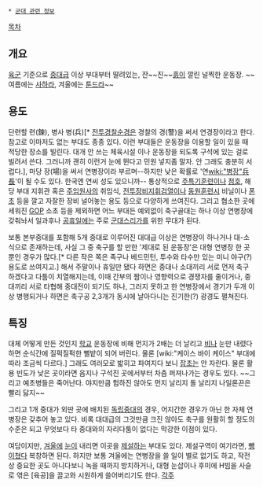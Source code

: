  * [[군대 관련 정보]]

[[목차]]
== 개요 ==
[[육군]] 기준으로 [[중대]]급 이상 부대부터 딸려있는, 잔~~진~~[[흙]]이 깔린 널찍한 운동장. ~~여름에는 [[사하라]], 겨울에는 [[툰드라]]~~

== 용도 ==
단련할 련(鍊), 병사 병(兵)[* [[전투경찰순경]]은 경찰의 경(警)을 써서 연경장이라고 한다. 참고로 이마저도 없는 부대도 종종 있다. 이런 부대들은 운동장을 이용할 일이 있을 때 적당한 장소를 빌린다. 대개 안 쓰는 체육시설 이나 운동장을 되도록 구석에 있는 걸로 빌려서 쓴다. 그러니까 괜히 이런거 눈에 뛴다고 민원 넣지좀 말자. 안 그래도 충분히 서럽다.], 마당 장(場)을 써서 연병장이라 부르며--하지만 낮은 확률로 '연[[wiki:"병장"兵長]]'이 될 수도 있다. 한국엔 연씨 성도 있으니까-- 통상적으로 [[주특기훈련]]이나 [[점호]], 해당 부대 지휘관 혹은 [[주임원사]]의 취임식, [[전투장비지휘검열]]이나 [[동원훈련]]시 비닐이나 [[폰초]] 등을 깔고 자잘한 장비 널어놓는 용도 등으로 다양하게 쓰여진다. 그리고 협소한 곳에 세워진 [[GOP]] 소초 등을 제외하면 어느 부대든 예외없이 축구골대는 하나 이상 연병장에 갖춰놔서 일과후나 [[공휴일]]에는 주로 [[군대스리가]]를 위한 무대가 된다.

보통 본부중대를 포함해 5개 중대로 이루어진 대대급 이상은 연병장이 하나거나 대-소 식으로 존재하는데, 사실 그 중 축구를 할 만한 '제대로 된 운동장'은 대형 연병장 한 곳 뿐인 경우가 많다.[* 다른 작은 쪽은 족구나 베드민턴, 투수와 타수만 있는 미니 야구(?) 용도로 쓰여지고.] 해서 주말이나 휴일만 됐다 하면은 중대나 소대끼리 서로 먼저 축구 하겠다고 다툼이 치열해지는데, 이때 간부의 짬이나 영향력으로 경쟁자를 줄이거나, 중대끼리 서로 타협해 중대전이 되기도 하나, 그러지 못하고 한 연병장에서 경기가 두개 이상 병행되거나 하면은 축구공 2,3개가 동시에 날아다니는 진기한(?) 광경도 펼쳐진다.

== 특징 ==
대체 어떻게 만든 것인지 [[학교]] 운동장에 비해 먼지가 2배는 더 날리고 [[비]]나 눈만 내렸다 하면 순식간에 질퍽질퍽한 뻘밭이 되어 버린다. 물론 [wiki:"케이스 바이 케이스" 부대에 따라 조금씩 다르다.] 그래도 여러모로 밟히고 파여지다 보니 [[잡초]]는 안 자란다. 물론 활용 빈도가 낮은 곳이라면 음지나 구석진 곳에서부터 차츰 퍼져나가는 경우도 있다.
~~그리고 예초병들은 죽어난다. 야지만큼 험하진 않아도 먼지 날리지 돌 날리지 나일론끈은 빨리 닳지~~

그리고 1개 중대가 외딴 곳에 배치된 [[독립중대]]의 경우, 어지간한 경우가 아닌 한 자체 연병장은 갖추어 놓고 있다. 비록 대대급의 그것만큼 크진 않아도 축구를 원활히 할 정도의 수준은 되고 무엇보다 타 중대와의 자리다툼이 없다는 막강한 이점이 있다. 

여담이지만, [[겨울]]에 [[눈]]이 내리면 이곳을 [[제설]]하는 부대도 있다. 제설구역이 여기라면, [[뺑이]]쳤다 복창하면 된다. 하지만 보통 겨울에는 연병장을 쓸 일이 별로 없기도 하고, 작전 상 중요한 곳도 아니다보니 녹을 때까지 방치하거나, 대형 눈삽이나 후미에 H빔을 사슬로 엮은 [육공]을 끌고와 시원하게 쓸어버리기도 한다.
[[각주]]
